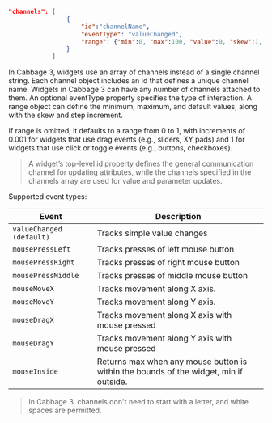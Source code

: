 ```json
"channels": [
                {
                    "id":"channelName", 
                    "eventType": "valueChanged",
                    "range": {"min":0, "max":100, "value":0, "skew":1, "incr":0.1}
                }
            ]
```

In Cabbage 3, widgets use an array of channels instead of a single channel string. Each channel object includes an id that defines a unique channel name. Widgets in Cabbage 3 can have any number of channels attached to them. An optional eventType property specifies the type of interaction. A range object can define the minimum, maximum, and default values, along with the skew and step increment.

If range is omitted, it defaults to a range from 0 to 1, with increments of 0.001 for widgets that use drag events (e.g., sliders, XY pads) and 1 for widgets that use click or toggle events (e.g., buttons, checkboxes). 

> A widget’s top-level id property defines the general communication channel for updating attributes, while the channels specified in the channels array are used for value and parameter updates.

Supported event types:

| Event             | Description |
| ----------------- | -------------------------------------------- |
| `valueChanged (default)` | Tracks simple value changes |
| `mousePressLeft` | Tracks presses of left mouse button |
| `mousePressRight` | Tracks presses of right mouse button |
| `mousePressMiddle` | Tracks presses of middle mouse button |
| `mouseMoveX` | Tracks movement along X axis. |
| `mouseMoveY` | Tracks movement along Y axis. |
| `mouseDragX` | Tracks movement along X axis with mouse pressed |
| `mouseDragY` | Tracks movement along Y axis with mouse pressed |
| `mouseInside` | Returns max when any mouse button is within the bounds of the widget, min if outside. |

> In Cabbage 3, channels don't need to start with a letter, and white spaces are permitted. 
 